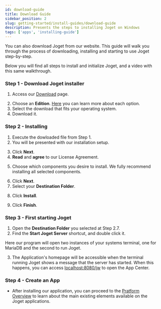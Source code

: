```yaml
---
id: download-guide
title: Download Guide
sidebar_position: 2
slug: getting-started/install-guides/download-guide
description: Presents the steps to installing Joget on Windows
tags: ['apps', 'installing-guide']
---
```



You can also download Joget from our website. 
This guide will walk you through the process of downloading, installing and starting to use Joget step-by-step.

Below you will find all steps to install and initialize Joget, and a video with this same walkthrough.

### Step 1 - Download Joget installer

1. Access our [Download](https://www.joget.org/download/) page.

<Images
  imgURL="img/getting-started/install-guides/download/download_options.png"
  alt="joget download options"
/>

2. Choose an **Edition**. [Here](https://www.joget.org/product/features/) you can learn more about each option.
3. Select the download that fits your operating system.
4. Download it.

### Step 2 - Installing

1. Execute the dowloaded file from Step 1.
2. You will be presented with our installation setup.

<Images
  imgURL="img/getting-started/install-guides/download/install_start.png"
  alt="installation start"
/>

3. Click **Next**.
4. **Read** and **agree** to our License Agreement.

<Images
  imgURL="img/getting-started/install-guides/download/read_agree.png"
  alt="read and agree terms"
/>

5. Choose which components you desire to install. We fully recommend installing all selected components.

<Images
  imgURL="img/getting-started/install-guides/download/components_selection.png"
  alt=""
/>

6. Click **Next**.
7. Select your **Destination Folder**.

<Images
  imgURL="img/getting-started/install-guides/download/browse_folder.png"
  alt="installation folder selection"
/>

8. Click **Install**.

<Images
  imgURL="img/getting-started/install-guides/download/install_click.png"
  alt="installation"
/>

9. Click **Finish**.

### Step 3 - First starting Joget

1. Open the **Destination Folder** you selected at Step 2.7.
2. Find the **Start Joget Server** shortcut, and double click it.

<Images
  imgURL="img/getting-started/install-guides/download/joget_shortcut.png"
  alt="joget shortcut"
/>

Here our program will open two instances of your systems terminal, one for MariaDB and the second to run Joget.

3. The Application's homepage will be accessible when the terminal running Joget shows a message that the server has started.
When this happens, you can access [localhost:8080/jw](http://localhost:8080/jw) to open the App Center.

<Images
  imgURL="img/getting-started/install-guides/download/localhost8080jw.png"
  alt="application running on localhost8080"
/>

### Step 4 - Create an App

- After installing our application, you can proceed to the [Pratform Overview](/docs/getting-started/platform-overview) to learn about the main existing elements available on the Joget applications.

<!-- ---

 <div class="installGuideVideoDiv">
  <video
    class="installGuideVideo"
    src="https://github.com/writechoiceorg/joget-docs/raw/installation-guide/joget/static/videos/install-guide.mp4"
    controls="controls"
  ></video>
</div> 

--- -->
